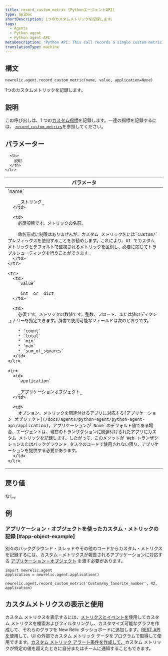 ```yaml
---
title: record_custom_metric (PythonエージェントAPI)
type: apiDoc
shortDescription: 1つのカスタムメトリックを記録します。
tags:
  - Agents
  - Python agent
  - Python agent API
metaDescription: 'Python API: This call records a single custom metric.'
translationType: machine
---
```


## 構文

```PY
newrelic.agent.record_custom_metric(name, value, application=None)
```

1つのカスタムメトリックを記録します。

## 説明

この呼び出しは、1 つの[カスタム指標](/docs/agents/manage-apm-agents/agent-data/custom-metrics)を記録します。一連の指標を記録するには、 [`record_custom_metrics`](/docs/agents/python-agent/python-agent-api/record_custom_metrics)を参照してください。

## パラメーター

<table>
  <thead>
    <tr>
      <th width="25%">
        パラメータ
      </th>

      <th>
        説明
      </th>
    </tr>
  </thead>

  <tbody>
    <tr>
      <td>
        `name`

        _ストリング_
      </td>

      <td>
        必須項目です。メトリックの名前。

        命名形式に制限はありませんが、カスタム メトリック名には`Custom/`プレフィックスを使用することをお勧めします。これにより、UI でカスタム メトリックとデフォルトで監視されるメトリックを区別し、必要に応じてトラブルシューティングを行うことができます。
      </td>
    </tr>

    <tr>
      <td>
        `value`

        _int_ or _dict_
      </td>

      <td>
        必須です。メトリックの数値です。整数、フロート、または値のディクショナリーを指定できます。辞書で使用可能なフィールドは次のとおりです。

        * `count`
        * `total`
        * `min`
        * `max`
        * `sum_of_squares`
      </td>
    </tr>

    <tr>
      <td>
        `application`

        _アプリケーションオブジェクト_
      </td>

      <td>
        オプション。メトリックを関連付けるアプリに対応する[アプリケーション オブジェクト](/docs/agents/python-agent/python-agent-api/application)。アプリケーションが`None`のデフォルト値である場合、エージェントは、現在のトランザクションに関連付けられたアプリにカスタム メトリックを記録します。したがって、このメソッドが Web トランザクションまたはバックグラウンド タスクのコードで使用されない限り、アプリケーションを提供する必要があります。
      </td>
    </tr>
  </tbody>
</table>

## 戻り値

なし。

## 例

### アプリケーション・オブジェクトを使ったカスタム・メトリックの記録 [#app-object-example]

別々のバックグラウンド・スレッドやその他のコードからカスタム・メトリクスを記録するには、カスタム・メトリクスが報告されるアプリケーションに対応する [アプリケーション・オブジェクト](/docs/agents/python-agent/python-agent-api/application) を渡す必要があります。

```PY
import newrelic.agent
application = newrelic.agent.application()

newrelic.agent.record_custom_metric('Custom/my_favorite_number', 42, application)
```

## カスタムメトリクスの表示と使用

カスタム メトリクスを表示するには、[メトリクスとイベントを](/docs/query-your-data/explore-query-data/data-explorer/introduction-data-explorer)使用してカスタム メトリクスを検索およびフィルタリングし、カスタマイズ可能なグラフを作成して、それらのグラフを New Relic ダッシュボードに追加します。[REST API を](/docs/apis/rest-api-v2/requirements/new-relic-rest-api-v2-getting-started)使用して、UI の外部でカスタム メトリック データをプログラムで取得して使用できます。[カスタム メトリック アラート条件を作成して、](/docs/alerts/new-relic-alerts/configuring-alert-policies/define-custom-metrics-alert-condition)カスタム メトリックが特定の値を超えたときに自分またはチームに通知することもできます。